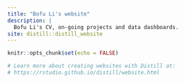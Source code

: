 ```yaml
---
title: "Bofu Li's website"
description: |
  Bofu Li's CV, on-going projects and data dashboards. 
site: distill::distill_website
---
```


```r
knitr::opts_chunk$set(echo = FALSE)

# Learn more about creating websites with Distill at:
# https://rstudio.github.io/distill/website.html

```


